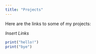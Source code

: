 ```yaml
---
title: "Projects"
---
```


Here are the links to some of my projects:

*Insert Links*

```r
print("hello!")
print("bye")
```


